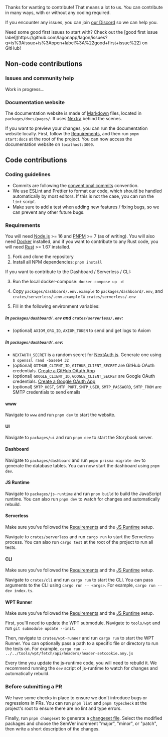 
Thanks for wanting to contribute! That means a lot to us. You can contribute in many ways, with or without any coding required.

If you encounter any issues, you can join [our Discord](https://discord.lagon.dev/) so we can help you.

<Callout type="info">
  Need some good first issues to start with? Check out the [good first issue
  label](https://github.com/lagonapp/lagon/issues?q=is%3Aissue+is%3Aopen+label%3A%22good+first+issue%22) on GitHub!
</Callout>

## Non-code contributions

### Issues and community help

Work in progress...

### Documentation website

The documentation website is made of [Markdown](https://en.wikipedia.org/wiki/Markdown) files, located in `packages/docs/pages/`. It uses [Nextra](https://nextra.vercel.app/) behind the scenes.

If you want to preview your changes, you can run the documentation website locally. First, follow the [Requirements](#requirements), and then run `pnpm start:docs` at the root of the project. You can now access the documentation website on `localhost:3000`.

## Code contributions

### Coding guidelines

- Commits are following the [conventional commits](https://www.conventionalcommits.org/en/v1.0.0/) convention.
- We use ESLint and Prettier to format our code, which should be handled automatically by most editors. If this is not the case, you can run the `lint` script.
- Make sure to add a test when adding new features / fixing bugs, so we can prevent any other future bugs.

### Requirements

You will need [Node.js](https://nodejs.org/en/) >= 16 and [PNPM](https://pnpm.io/) >= 7 (as of writing). You will also need [Docker](https://www.docker.com/) installed, and if you want to contribute to any Rust code, you will need [Rust](https://www.rust-lang.org/) >= 1.67 installed.

1. Fork and clone the repository
2. Install all NPM dependencies: `pnpm install`

If you want to contribute to the Dashboard / Serverless / CLI:

3. Run the local docker-compose: `docker-compose up -d`

4. Copy `packages/dashboard/.env.example` to `packages/dashboard/.env`, and `crates/serverless/.env.example` to `crates/serverless/.env`

5. Fill in the following environment variables:

##### In `packages/dashboard/.env` and `crates/serverless/.env`:

- (optional) `AXIOM_ORG_ID`, `AXIOM_TOKEN` to send and get logs to Axiom

##### In `packages/dashboard/.env`:

- `NEXTAUTH_SECRET` is a random secret for [NextAuth.js](https://authjs.dev/getting-started/oauth-tutorial#adding-environment-variables). Generate one using `$ openssl rand -base64 32`
- (optional) `GITHUB_CLIENT_ID`, `GITHUB_CLIENT_SECRET` are GitHub OAuth credentials. [Create a GitHub OAuth App](https://github.com/settings/developers)
- (optional) `GOOGLE_CLIENT_ID`, `GOOGLE_CLIENT_SECRET` are Google OAuth credentials. [Create a Google OAuth App](https://console.developers.google.com/apis/credentials)
- (optional) `SMTP_HOST`, `SMTP_PORT`, `SMTP_USER`, `SMTP_PASSWORD`, `SMTP_FROM` are SMTP credentials to send emails

#### www

Navigate to `www` and run `pnpm dev` to start the website.

#### UI

Navigate to `packages/ui` and run `pnpm dev` to start the Storybook server.

#### Dashboard

Navigate to `packages/dashboard` and run `pnpm prisma migrate dev` to generate the database tables. You can now start the dashboard using `pnpm dev`.

#### JS Runtime

Navigate to `packages/js-runtime` and run `pnpm build` to build the JavaScript runtime. You can also run `pnpm dev` to watch for changes and automatically rebuild.

#### Serverless

Make sure you've followed the [Requirements](#requirements) and the [JS Runtime](#js-runtime) setup.

Navigate to `crates/serverless` and run `cargo run` to start the Serverless process. You can also run `cargo test` at the root of the project to run all tests.

#### CLI

Make sure you've followed the [Requirements](#requirements) and the [JS Runtime](#js-runtime) setup.

Navigate to `crates/cli` and run `cargo run` to start the CLI. You can pass arguments to the CLI using `cargo run -- <args>`. For example, `cargo run -- dev index.ts`.

#### WPT Runner

Make sure you've followed the [Requirements](#requirements) and the [JS Runtime](#js-runtime) setup.

First, you'll need to update the WPT submodule. Navigate to `tools/wpt` and run `git submodule update --init`.

Then, navigate to `crates/wpt-runner` and run `cargo run` to start the WPT Runner. You can optionally pass a path to a specific file or directory to run the tests on. For example, `cargo run -- ../../tools/wpt/fetch/api/headers/header-setcookie.any.js`

Every time you update the js-runtime code, you will need to rebuild it. We recommend running the `dev` script of js-runtime to watch for changes and automatically rebuild.

### Before submitting a PR

We have some checks in place to ensure we don't introduce bugs or regressions in PRs. You can run `pnpm lint` and `pnpm typecheck` at the project's root to ensure there are no lint and type errors.

Finally, run `pnpm changeset` to generate a [changeset file](https://github.com/changesets/changesets#how-do-we-do-that). Select the modified packages and choose the SemVer increment "major", "minor", or "patch", then write a short description of the changes.
